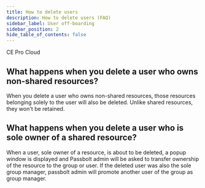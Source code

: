 ```yaml
---
title: How to delete users
description: How to delete users (FAQ)
sidebar_label: User off-boarding
sidebar_position: 2
hide_table_of_contents: false
---
```



<div style={{display: "flex", gap: "1rem"}}>
  <Chips link="https://www.passbolt.com/ce/docker" isUnderMainTitle={true}>CE</Chips>
  <Chips link="https://www.passbolt.com/pricing/pro" isUnderMainTitle={true}>Pro</Chips>
  <Chips link="https://www.passbolt.com/pricing/cloud" isUnderMainTitle={true}>Cloud</Chips>
</div>

## What happens when you delete a user who owns non-shared resources?

When you delete a user who owns non-shared resources, those resources belonging solely to the user will also be deleted.
Unlike shared resources, they won't be retained.

## What happens when you delete a user who is sole owner of a shared resource?

When a user, sole owner of a resource, is about to be deleted, a popup window is displayed and Passbolt admin will
be asked to transfer ownership of the resource to the group or user. If the deleted user was also the sole group manager,
passbolt admin will promote another user of the group as group manager.

<Figure
  src={
    '/img/help/2022/05/delete-user-group.png'
  }
  caption="fig. Shared password ownership transfer"
  alt="Shared password ownership transfer"
/>
